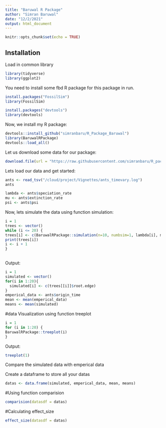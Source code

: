 ```yaml
---
title: "Baruwal R Package"
author: "Simran Baruwal"
date: "12/2/2021"
output: html_document
---
```


```r
knitr::opts_chunk$set(echo = TRUE)
```

## Installation

Load in common library 
```r
library(tidyverse)
library(ggplot2)

```

You need to install some fbd R package for this package in run.
```r
install.packages("FossilSim")
library(FossilSim)
```

```r
install.packages("devtools")
library(devtools)
```

Now, we install my R package:
```r
devtools::install_github("simranbaru/R_Package_Baruwal")
library(BaruwalRPackage)
devtools::load_all()
```

Let us download some data for our package:

```r
download.file(url = "https://raw.githubusercontent.com/simranbaru/R_package_Baruwal/master/data/ants_timevary.log", destfile = "/cloud/project/Vignettes/ants_timevary.log")
```

Lets load our data and get started:

```r
ants <- read_tsv("/cloud/project/Vignettes/ants_timevary.log")
ants
```


```r
lambda <- ants$speciation_rate
mu <- ants$extinction_rate
psi <- ants$psi
```

Now, lets simulate the data using function simulation:

```r
i = 1
trees <- vector()
while (i <= 20) {
trees[i] <- c(BaruwalRPackage::simulation(n=10, numbsim=1, lambda[i], mu[i], psi[i], frac = .01))
print(trees[i])
i <- i + 1
}
 
```

Output:
```r
i = 1
simulated <- vector()
for(i in 1:20){
  simulated[i] <- c(trees[[i]]$root.edge)
}
emperical_data <- ants$origin_time
mean <- mean(emperical_data)
means <- mean(simulated)
```

#data Visualization using function treeplot

```r
i = 1
for (i in 1:20) {
BaruwalRPackage::treeplot(i)
}
```

Output:

```r
treeplot(1)
```

Compare the simulated data with emperical data 

Create a dataframe to store all your datas
```r
datas <- data.frame(simulated, emperical_data, mean, means)
```

#Using function comparision
```r
comparision(datasdf = datas)
```


#Calculating effect_size

```r
effect_size(datasdf = datas)
```
